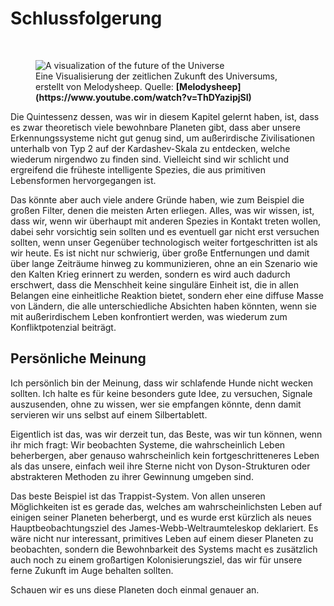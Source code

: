 
# Schlussfolgerung 

<ReadingTime />

<br/>
<figure>
<Image src={require(".//../../../resources/images/years.png")} alt="A visualization of the future of the Universe" />
<figcaption style={{ color: "rgb(156, 156, 156)", fontSize: "14px", marginTop: "2px" }}>Eine Visualisierung der zeitlichen Zukunft des Universums, erstellt von Melodysheep. Quelle: <strong>[Melodysheep](https://www.youtube.com/watch?v=ThDYazipjSI)</strong></figcaption>
</figure>

Die Quintessenz dessen, was wir in diesem Kapitel gelernt haben, ist, dass es zwar theoretisch viele bewohnbare Planeten gibt, dass aber unsere Erkennungssysteme nicht gut genug sind, um außerirdische Zivilisationen unterhalb von Typ 2 auf der Kardashev-Skala zu entdecken, welche wiederum nirgendwo zu finden sind. Vielleicht sind wir schlicht und ergreifend die früheste intelligente Spezies, die aus primitiven Lebensformen hervorgegangen ist.

Das könnte aber auch viele andere Gründe haben, wie zum Beispiel die großen Filter, denen die meisten Arten erliegen. Alles, was wir wissen, ist, dass wir, wenn wir überhaupt mit anderen Spezies in Kontakt treten wollen, dabei sehr vorsichtig sein sollten und es eventuell gar nicht erst versuchen sollten, wenn unser Gegenüber technologisch weiter fortgeschritten ist als wir heute. Es ist nicht nur schwierig, über große Entfernungen und damit über lange Zeiträume hinweg zu kommunizieren, ohne an ein Szenario wie den Kalten Krieg erinnert zu werden, sondern es wird auch dadurch erschwert, dass die Menschheit keine singuläre Einheit ist, die in allen Belangen eine einheitliche Reaktion bietet, sondern eher eine diffuse Masse von Ländern, die alle unterschiedliche Absichten haben könnten, wenn sie mit außerirdischem Leben konfrontiert werden, was wiederum zum Konfliktpotenzial beiträgt.

## Persönliche Meinung
Ich persönlich bin der Meinung, dass wir schlafende Hunde nicht wecken sollten. Ich halte es für keine besonders gute Idee, zu versuchen, Signale auszusenden, ohne zu wissen, wer sie empfangen könnte, denn damit servieren wir uns selbst auf einem Silbertablett.

Eigentlich ist das, was wir derzeit tun, das Beste, was wir tun können, wenn ihr mich fragt: Wir beobachten Systeme, die wahrscheinlich Leben beherbergen, aber genauso wahrscheinlich kein fortgeschritteneres Leben als das unsere, einfach weil ihre Sterne nicht von Dyson-Strukturen oder abstrakteren Methoden zu ihrer Gewinnung umgeben sind. 

Das beste Beispiel ist das Trappist-System. Von allen unseren Möglichkeiten ist es gerade das, welches am wahrscheinlichsten Leben auf einigen seiner Planeten beherbergt, und es wurde erst kürzlich als neues Hauptbeobachtungsziel des James-Webb-Weltraumteleskop deklariert. Es wäre nicht nur interessant, primitives Leben auf einem dieser Planeten zu beobachten, sondern die Bewohnbarkeit  des Systems macht es zusätzlich auch noch zu einem großartigen Kolonisierungsziel, das wir für unsere ferne Zukunft im Auge behalten sollten.

Schauen wir es uns diese Planeten doch einmal genauer an.


<SaveArticleSection article="alien-life-conclusion"/>

<Analytics />